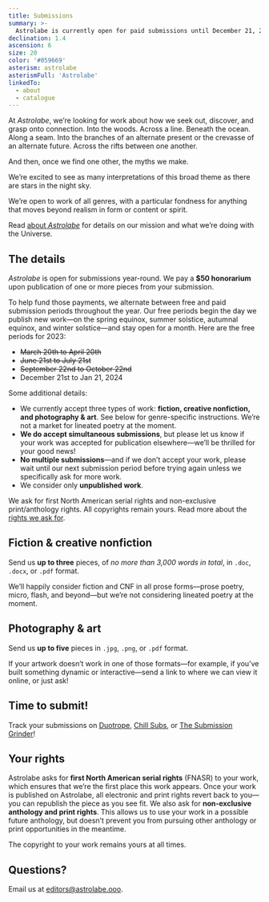 ```yaml
---
title: Submissions
summary: >-
  Astrolabe is currently open for paid submissions until December 21, 2023.
declination: 1.4
ascension: 6
size: 20
color: '#059669'
asterism: astrolabe
asterismFull: 'Astrolabe'
linkedTo:
  - about
  - catalogue
---
```


At _Astrolabe_, we&rsquo;re looking for work about how we seek out, discover, and grasp onto connection. Into the woods.
Across a line. Beneath the ocean. Along a seam. Into the branches of an alternate present or the crevasse of an
alternate future. Across the rifts between one another.

And then, once we find one other, the myths we make.

We&rsquo;re excited to see as many interpretations of this broad theme as there are stars in the night sky.

We&rsquo;re open to work of all genres, with a particular fondness for anything that moves beyond realism in form or
content or spirit.

Read [about *Astrolabe*](/about) for details on our mission and what we&rsquo;re doing with the Universe.

## The details

*Astrolabe* is open for submissions year-round. We pay a **$50 honorarium** upon publication of one or more pieces from
your submission.

To help fund those payments, we alternate between free and paid submission periods throughout the year. Our free periods
begin the day we publish new work&mdash;on the spring equinox, summer solstice, autumnal equinox, and winter
solstice&mdash;and stay open for a month. Here are the free periods for 2023:

- <strike>March 20th to April 20th</strike>
- <strike>June 21st to July 21st</strike>
- <strike>September 22nd to October 22nd</strike>
- December 21st to Jan 21, 2024

Some additional details:

- We currently accept three types of work: **fiction, creative nonfiction, and photography &amp; art**. See below for
  genre-specific instructions. We&rsquo;re not a market for lineated poetry at the moment.
- **We do accept simultaneous submissions**, but please let us know if your work was accepted for publication
  elsewhere—we&rsquo;ll be thrilled for your good news!
- **No multiple submissions**—and if we don&rsquo;t accept your work, please wait until our next submission period
  before trying again unless we specifically ask for more work.
- We consider only **unpublished work**.

We ask for first North American serial rights and non-exclusive print/anthology rights. All copyrights remain yours.
Read more about the [rights we ask for](#your-rights).

## Fiction & creative nonfiction

Send us **up to three** pieces, of _no more than 3,000 words in total_, in `.doc`, `.docx`, or `.pdf` format.

We&rsquo;ll happily consider fiction and CNF in all prose forms&mdash;prose poetry, micro, flash, and beyond&mdash;but
we&rsquo;re not considering lineated poetry at the moment.

## Photography &amp; art

Send us **up to five** pieces in `.jpg`, `.png`, or `.pdf` format. 

If your artwork doesn&rsquo;t work in one of those formats—for example, if you&rsquo;ve built something dynamic or
interactive—send a link to where we can view it online, or just ask!

## Time to submit!

<Guidelines paid={true} dateFreeOpen="2023-12-21" dateFreeClose="2024-01-21" />

Track your submissions on [Duotrope](https://duotrope.com/listing/35081/astrolabe), [Chill
Subs](https://www.chillsubs.com/magazine/astrolabe), or [The Submission
Grinder](https://thegrinder.diabolicalplots.com/Market/Index?id=15162)!

## Your rights

Astrolabe asks for **first North American serial rights** (FNASR) to your work, which ensures that we&rsquo;re the first
place this work appears. Once your work is published on Astrolabe, all electronic and print rights revert back to
you—you can republish the piece as you see fit. We also ask for **non-exclusive anthology and print rights**. This
allows us to use your work in a possible future anthology, but doesn&rsquo;t prevent you from pursuing other anthology
or print opportunities in the meantime.

The copyright to your work remains yours at all times.

## Questions?

Email us at [editors@astrolabe.ooo](mailto:editors@astrolabe.ooo).
